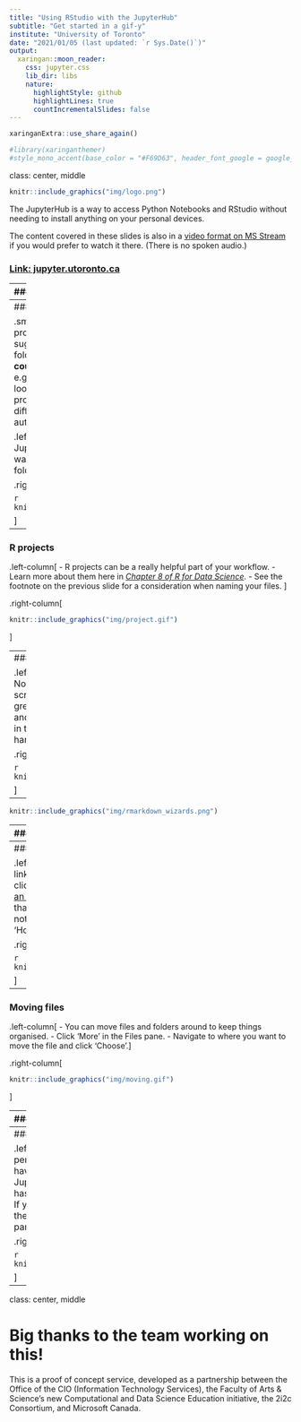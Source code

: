```yaml
---
title: "Using RStudio with the JupyterHub"
subtitle: "Get started in a gif-y"
institute: "University of Toronto"
date: "2021/01/05 (last updated: `r Sys.Date()`)"
output:
  xaringan::moon_reader:
    css: jupyter.css
    lib_dir: libs
    nature:
      highlightStyle: github
      highlightLines: true
      countIncrementalSlides: false
--- 
```


```r
xaringanExtra::use_share_again()
```

```r
#library(xaringanthemer)
#style_mono_accent(base_color = "#F69D63", header_font_google = google_font("Overlock"))
```

class: center, middle

```r
knitr::include_graphics("img/logo.png")
```

The JupyterHub is a way to access Python Notebooks and RStudio without needing to install anything on your personal devices.

The content covered in these slides is also in a [video format on MS Stream](https://web.microsoftstream.com/video/cdac6c6d-0a61-4cf1-843b-9c0b0c8b22ca) if you would prefer to watch it there. (There is no spoken audio.)

### [Link: jupyter.utoronto.ca](https://jupyter.utoronto.ca)

---
### Logging in

.left-column[
.midi[
1. Go to [jupyter.utoronto.ca](https://jupyter.utoronto.ca).
1. If you *are NOT logged in to your UofT account* in that browser, click 'Log in to Continue' and log in through the single sign on as usual.
1. If you *ARE logged in to your UofT account* in that browser, **select RStudio** before clicking 'Log in to start. This will open RStudio right away and you can skip the next step.
1. Click 'New' and select RStudio from the dropdown menu.
]
]

.right-column[

```r
knitr::include_graphics("img/logingin.gif")
```

]

---
### Setting up your folders

.small[.footnote[Note: if you're using R projects (see next slide) a lot, I'd actually suggest naming assignment/activity folders as follows: **coursecode_assignment**, e.g. "STA303_a1". *Why?* Then when you look through recent project from the project menu, you don't want to have 3 different "Assignment1"s. Projects are automatically named after their folder.]]

.left-column[
- If you're using the JupyterHub for several courses, you'll want to come up with a sensible file and folder structure.
]

.right-column[

```r
knitr::include_graphics("img/files.gif")
```

]

---
### R projects

.left-column[
- R projects can be a really helpful part of your workflow. 
- Learn more about them here in [*Chapter 8 of R for Data Science*](https://r4ds.had.co.nz/workflow-projects.html). 
- See the footnote on the previous slide for a consideration when naming your files. 
]

.right-column[

```r
knitr::include_graphics("img/project.gif")
```

]

---
### Opening new files

.left-column[
- You can create a new R Notebook or other R Markdown files or an R script from the Files menu.
- RMarkdown is a great way to have your code, visualizations and commentary all in one place. Learn more in the [*Definitive Guide*](https://bookdown.org/yihui/rmarkdown/) and download the handy [**cheatsheet**](https://rstudio.com/resources/cheatsheets/)
]

.right-column[

```r
knitr::include_graphics("img/openfile.gif")
```

]
---

```r
knitr::include_graphics("img/rmarkdown_wizards.png")
```

---
### Uploading files

.left-column[
- Upload data and other required files in the **Files** pane.
- If you have multiple files, zip/compress them locally before uploading them. They will automatically be unzipped for you. You can't select multiple files in the uploader.
]

.right-column[

```r
knitr::include_graphics("img/upload.gif")
```

]

---
### Using a sharing link

.left-column[
- If you have been given a sharing link, an are logged in to your UofT account, clicking it should open RStudio for you.
  - [Here is an example](https://jupyter.utoronto.ca/hub/user-redirect/git-pull?repo=https%3A%2F%2Fgithub.com%2Felb0%2Fjupyterexample&urlpath=rstudio%2F&branch=main).
- You'll notice that the same files that were previously open will be opened again, not necessarily the file you want. 
- Naviagte to 'Home' and you'll see the new folder there.
]

.right-column[

```r
knitr::include_graphics("img/sharinglink.gif")
```

]

---
### Moving files

.left-column[
- You can move files and folders around to keep things organised.
- Click 'More' in the Files pane.
- Navigate to where you want to move the file and click 'Choose'.
]

.right-column[

```r
knitr::include_graphics("img/moving.gif")
```

]

---
### Knitting and exporting files

.left-column[
.midsmall[
- When working with an R Markdown file (.Rmd) would will usually need to **Knit** to another format, such as PDF or HTML.
- Click the 'Knit' button, or if that isn't showing, there should be a down arrow next to 'Preview' that lets you choose the knitted file type.
- Tick the files you wish to export (i.e. download to your personal machine).
- Go to the 'More' menu in the Files pane and select 'Export'.
- If exporting multiple files, they will export as a .zip file. I suggest giving it a meaningful name and then clicking 'Download'.
]]

.right-column[

```r
knitr::include_graphics("img/exporting.gif")
```

]

---
### Troubleshooting

.left-column[
.midi[
- Your session will time out after a period of inactivity. Refresh to reconnect.
- You can't have multiple RStudio windows open with the JupyterHub. You'll get a message that the old session has been disconnected when you open a new one.
- If you get out of RStudio you can get back in through the 'New' menu and then navigate using the Files pane or open a recent project.
]]

.right-column[

```r
knitr::include_graphics("img/troubleshooting.gif")
```

]

---
class: center, middle

# Big thanks to the team working on this!

This is a proof of concept service, developed as a partnership between the Office of the CIO (Information Technology Services), the Faculty of Arts & Science’s new Computational and Data Science Education initiative, the 2i2c Consortium, and Microsoft Canada.